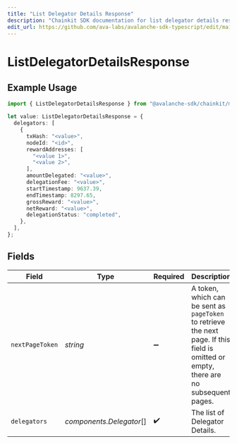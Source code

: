 ```yaml
---
title: "List Delegator Details Response"
description: "Chainkit SDK documentation for list delegator details response"
edit_url: https://github.com/ava-labs/avalanche-sdk-typescript/edit/main/chainkit/docs/models/components/listdelegatordetailsresponse.md
---
```


# ListDelegatorDetailsResponse

## Example Usage

```typescript
import { ListDelegatorDetailsResponse } from "@avalanche-sdk/chainkit/models/components";

let value: ListDelegatorDetailsResponse = {
  delegators: [
    {
      txHash: "<value>",
      nodeId: "<id>",
      rewardAddresses: [
        "<value 1>",
        "<value 2>",
      ],
      amountDelegated: "<value>",
      delegationFee: "<value>",
      startTimestamp: 9637.39,
      endTimestamp: 8297.65,
      grossReward: "<value>",
      netReward: "<value>",
      delegationStatus: "completed",
    },
  ],
};
```

## Fields

| Field                                                                                                                                  | Type                                                                                                                                   | Required                                                                                                                               | Description                                                                                                                            |
| -------------------------------------------------------------------------------------------------------------------------------------- | -------------------------------------------------------------------------------------------------------------------------------------- | -------------------------------------------------------------------------------------------------------------------------------------- | -------------------------------------------------------------------------------------------------------------------------------------- |
| `nextPageToken`                                                                                                                        | *string*                                                                                                                               | :heavy_minus_sign:                                                                                                                     | A token, which can be sent as `pageToken` to retrieve the next page. If this field is omitted or empty, there are no subsequent pages. |
| `delegators`                                                                                                                           | *components.Delegator*[]                                                                                                               | :heavy_check_mark:                                                                                                                     | The list of Delegator Details.                                                                                                         |